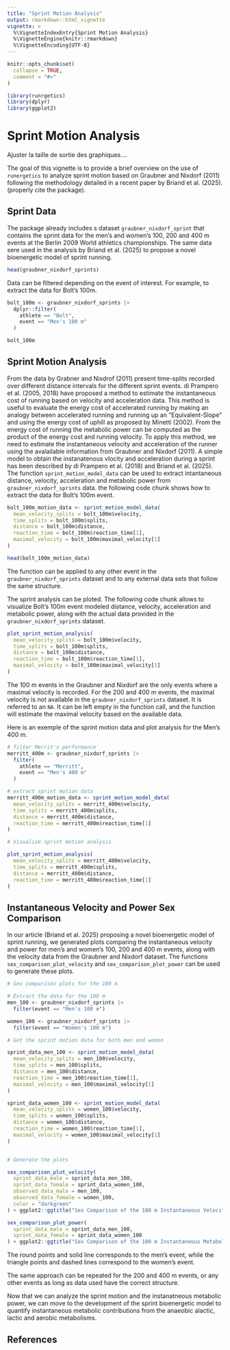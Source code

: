 ```yaml
---
title: "Sprint Motion Analysis"
output: rmarkdown::html_vignette
vignette: >
  %\VignetteIndexEntry{Sprint Motion Analysis}
  %\VignetteEngine{knitr::rmarkdown}
  %\VignetteEncoding{UTF-8}
---
```


```r
knitr::opts_chunk$set(
  collapse = TRUE,
  comment = "#>"
)
```

```r
library(runrgetics)
library(dplyr)
library(ggplot2)
```

# Sprint Motion Analysis

Ajuster la taille de sortie des graphiques....

The goal of this vignette is to provide a brief overview on the use of `runergetics` to analyze sprint motion based on Graubner and Nixdorf (2011) following the methodology detailed in a recent paper by Briand et al. (2025). (properly cite the package).

## Sprint Data

The package already includes s dataset `graubner_nixdorf_sprint` that contains the sprint data for the men's and women's 100, 200 and 400 m events at the Berlin 2009 World athletics championships. The same data sere used in the analysis by Briand et al. (2025) to propose a novel bioenergetic model of sprint running.

```r
head(graubner_nixdorf_sprints)
```

Data can be filtered depending on the event of interest. For example, to extract the data for Bolt's 100m. 

```r
bolt_100m <- graubner_nixdorf_sprints |>
  dplyr::filter(
    athlete == "Bolt",
    event == "Men's 100 m"
  )

bolt_100m
```

## Sprint Motion Analysis

From the data by Grabner and Nixdrof (2011) present time-splits recorded over different distance intervals for the different sprint events. di Prampero et al. (2005, 2018) have proposed a method to estimate the instantaneous cost of running based on velocity and acceleration data. This method is useful to evaluate the energy cost of accelerated running by making an analogy between accelerated running and running up an "Equivalent-Slope" and using the energy cost of uphill as proposed by Minetti (2002). 
From the energy cost of running the metabolic power can be computed as the product of the energy cost and running velocity. 
To apply this method, we need to estimate the instantaneous velocity and acceleration of the runner using the avalailable information from Graubner and Nixdorf (2011). A simple model to obtain the instanatenous vlocity and acceleration during a sprint has been described by di Prampero et al. (2018) and Briand et al. (2025). The function `sprint_motion_model_data` can be used to extract intantaneous distance, velocity, acceleration and metabolic power from `graubner_nixdorf_sprints` data. the following code chunk shows how to extract the data for Bolt's 100m event.


```r
bolt_100m_motion_data <- sprint_motion_model_data(
  mean_velocity_splits = bolt_100m$velocity,
  time_splits = bolt_100m$splits,
  distance = bolt_100m$distance,
  reaction_time = bolt_100m$reaction_time[1],
  maximal_velocity = bolt_100m$maximal_velocity[1]
)

head(bolt_100m_motion_data)
```

The function can be applied to any other event in the `graubner_nixdorf_sprints` dataset and to any external data sets that follow the same structure.

The sprint analysis can be ploted. The following code chunk allows to visualize Bolt's 100m event modeled distance, velocity, acceleration and metabolic power, along with the actual data provided in the `graubner_nixdorf_sprints` dataset.

```r
plot_sprint_motion_analysis(
  mean_velocity_splits = bolt_100m$velocity,
  time_splits = bolt_100m$splits,
  distance = bolt_100m$distance,
  reaction_time = bolt_100m$reaction_time[1],
  maximal_velocity = bolt_100m$maximal_velocity[1]
)
```

The 100 m events in the Graubner and Nixdorf are the only events where a maximal velocity is recorded. For the 200 and 400 m events, the maximal velocity is not available in the `graubner_nixdorf_sprints` dataset. It is referred to an `NA`. It can be left empty in the function call, and the function will estimate the maximal velocity based on the available data. 

Here is an exemple of the sprint motion data and plot analysis for the Men's 400 m.

```r
# filter Merrit's performance
merritt_400m <- graubner_nixdorf_sprints |>
  filter(
    athlete == "Merritt",
    event == "Men's 400 m"
  )

# extract sprint motion data
merritt_400m_motion_data <- sprint_motion_model_data(
  mean_velocity_splits = merritt_400m$velocity,
  time_splits = merritt_400m$splits,
  distance = merritt_400m$distance,
  reaction_time = merritt_400m$reaction_time[1]
)

# Visualize sprint motion analysis

plot_sprint_motion_analysis(
  mean_velocity_splits = merritt_400m$velocity,
  time_splits = merritt_400m$splits,
  distance = merritt_400m$distance,
  reaction_time = merritt_400m$reaction_time[1]
)
```
## Instantaneous Velocity and Power Sex Comparison

In our article (Briand et al. 2025) proposing a novel bioenergetic model of sprint running, we generated plots comparing the instantaneous velocity and power for men's and women's 100, 200 and 400 m events, along with the velocity data from the Graubner and Nixdorf dataset. The functions `sex_comparison_plot_velocity` and `sex_comparison_plot_power` can be used to generate these plots.

```r
# Sex comparison plots for the 100 m

# Extract the data for the 100 m
men_100 <- graubner_nixdorf_sprints |>
  filter(event == "Men's 100 m")

women_100 <- graubner_nixdorf_sprints |>
  filter(event == "Women's 100 m")

# Get the sprint motion data for both men and women

sprint_data_men_100 <- sprint_motion_model_data(
  mean_velocity_splits = men_100$velocity,
  time_splits = men_100$splits,
  distance = men_100$distance,
  reaction_time = men_100$reaction_time[1],
  maximal_velocity = men_100$maximal_velocity[1]
)

sprint_data_women_100 <- sprint_motion_model_data(
  mean_velocity_splits = women_100$velocity,
  time_splits = women_100$splits,
  distance = women_100$distance,
  reaction_time = women_100$reaction_time[1],
  maximal_velocity = women_100$maximal_velocity[1]
)


# Generate the plots

sex_comparison_plot_velocity(
  sprint_data_male = sprint_data_men_100,
  sprint_data_female = sprint_data_women_100,
  observed_data_male = men_100,
  observed_data_female = women_100,
  color = "darkgreen"
) + ggplot2::ggtitle("Sex Comparison of the 100 m Instantaneous Velocity")

sex_comparison_plot_power(
  sprint_data_male = sprint_data_men_100,
  sprint_data_female = sprint_data_women_100
) + ggplot2::ggtitle("Sex Comparison of the 100 m Instantaneous Metabolic Power")
```

The round points and solid line corresponds to the men's event, while the triangle points and dashed lines correspond to the women's event.

The same approach can be repeated for the 200 and 400 m events, or any other events as long as data used have the correct structure.

Now that we can analyze the sprint motion and the instanatneous metabolic power, we can move to the development of the sprint bioenergetic model to quantify instantaneous metabolic contributions from the anaeobic alactic, lactic and aerobic metabolisms.


## References


